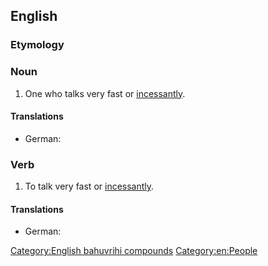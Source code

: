 {{also|motor mouth}}
==English==

===Etymology===
{{compound|en|motor|mouth}}

===Noun===
{{en-noun}}

# {{lb|en|informal}} One who talks very fast or [[incessantly]].

====Translations====
{{trans-top|one who talks very fast or incessantly}}
* German: {{t+|de|Quasselstrippe|f}}
{{trans-mid}}
{{trans-bottom}}

===Verb===
{{en-verb}}

# {{lb|en|intransitive|informal}} To talk very fast or [[incessantly]].

====Translations====
{{trans-top|to talk very fast or incessantly}}
* German: {{t+|de|quasseln}}
{{trans-mid}}
{{trans-bottom}}

[[Category:English bahuvrihi compounds]]
[[Category:en:People]]